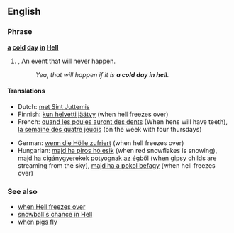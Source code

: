 ==English==

===Phrase===
'''[[a]] [[cold]] [[day]] [[in]] [[Hell]]'''
# {{idiom}}, {{slang}} An event that will never happen.
#:''Yea, that will happen if it is '''a cold day in hell'''.''

====Translations====
{{top}}
*Dutch: [[met Sint Juttemis]]
*Finnish: [[kun helvetti jäätyy]] (when hell freezes over)
*French: [[quand les poules auront des dents]] (When hens will have teeth), [[la semaine des quatre jeudis]] (on the week with four thursdays)
{{mid}}
*German: [[wenn die Hölle zufriert]] (when hell freezes over)
*Hungarian: [[majd ha piros hó esik]] (when red snowflakes is snowing), [[majd ha cigánygyerekek potyognak az égből]] (when gipsy childs are streaming from the sky), [[majd ha a pokol befagy]] (when hell freezes over)
{{bottom}}

===See also===
*[[when Hell freezes over]]
*[[snowball's chance in Hell]]
*[[when pigs fly]]